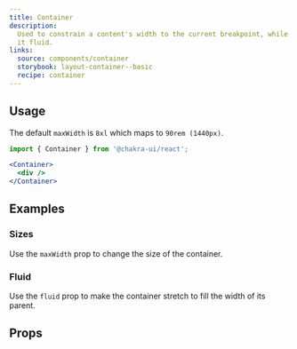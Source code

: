 ```yaml
---
title: Container
description:
  Used to constrain a content's width to the current breakpoint, while keeping
  it fluid.
links:
  source: components/container
  storybook: layout-container--basic
  recipe: container
---
```


<ExampleTabs name="container-basic" />

## Usage

The default `maxWidth` is `8xl` which maps to `90rem (1440px)`.

```jsx
import { Container } from '@chakra-ui/react';
```

```jsx
<Container>
  <div />
</Container>
```

## Examples

### Sizes

Use the `maxWidth` prop to change the size of the container.

<ExampleTabs name="container-with-sizes" />

### Fluid

Use the `fluid` prop to make the container stretch to fill the width of its
parent.

<ExampleTabs name="container-with-fluid" />

## Props

<PropTable component="Container" part="Container" />
